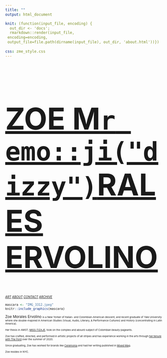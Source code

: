 ```yaml
---
title: ""
output: html_document

knit: (function(input_file, encoding) {
  out_dir <- 'docs';
  rmarkdown::render(input_file,
 encoding=encoding,
 output_file=file.path(dirname(input_file), out_dir, 'about.html'))})
 
css: zme_style.css
---
```

<style type="text/css">
.main-container {
  max-width: 1800px;
  margin-left: auto;
  margin-right: auto;
    background-color:PowderBlue;
    	cursor: url('/Users/zoeervolino/Documents/zoe/cursor.cur'), default;
}
</style>

<a href="https://zoervolino.github.io/zoe/"><font size=80>
<h1 style=>
ZOE M`r emo::ji("dizzy")`RALES ERVOLINO
</h1>
</font></a>

<small><small><a href="design.html"><i>ART</a>  </i></small></small> 
<small><small><a href="about.html"><i>ABOUT</a>  </i></small> 
<small><a href="contact.html"><i>CONTACT</a>  </i></small> 
<small><a href="https://tinyletter.com/unfriendlybrujita/archive"><i>ARCHIVE</a>  </i></small> 

```r

mascara <- "IMG_3312.jpeg"
knitr::include_graphics(mascara)

```

Zoe Morales Ervolino <small><small>is a New Yorker of Italian- and Colombian-American descent, and recent graduate of Yale University where she double-majored in American Studies (Visual, Audio, Literary, & Performance Cultures) and History (concentrating in Latin America). 
<br>
<br>
Her thesis in AMST,  <a href="https://collegearts.yale.edu/events/shows-screenings/cancelled-miss-tizaje">MISS-TIZAJE</a>, took on the complex and absurd subject of Colombian beauty pageants. 
<br>
<br>
Zoe has crafted, directed, and performed in artistic projects of all stripes and has experience working in the arts through <a href="https://www.facebook.com/TheFordLA/posts/its-nationalinternday-and-wed-like-to-introduce-to-you-zoe-zoe-morales-ervolino-/10157779769947858/">her tenure with The Ford</a> over the summer of 2020. 
<br>
<br>
Since graduating, Zoe has worked for brands like <a href="https://www.instagram.com/p/CJzOZeCpKYo/">Ceremonia</a> and had her writing published in <a href="https://mixedmag.co/?s=zoe+ervolino">Mixed Mag</a>.
<br>
<br>
Zoe resides in NYC.
</small></small>
</p>